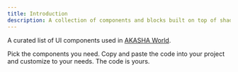 ```yaml
---
title: Introduction
description: A collection of components and blocks built on top of shadcn/ui and Tailwind CSS that you can copy and paste into your apps.
---
```


A curated list of UI components used in [AKASHA World](https://akasha.org/world).

Pick the components you need. Copy and paste the code into your project and customize to your needs. The code is yours.
